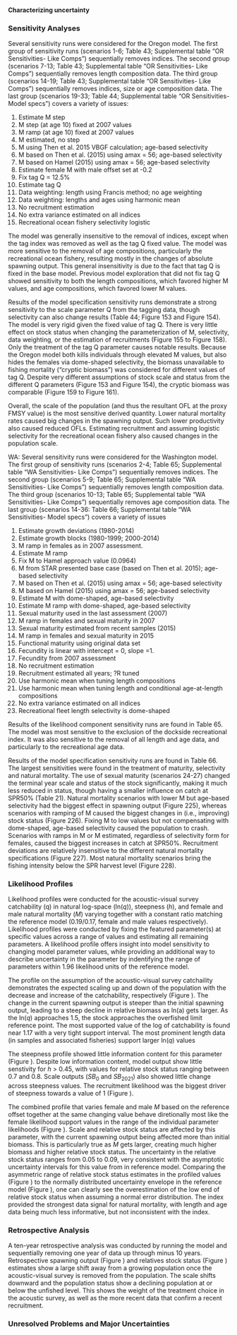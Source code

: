 #### Characterizing uncertainty
### Sensitivity Analyses

Several sensitivity runs were considered for the Oregon model. The first group of sensitivity runs (scenarios 1-6; Table 43; Supplemental table "OR Sensitivities- Like Comps") sequentially removes indices. The second group (scenarios 7-13; Table 43; Supplemental table "OR Sensitivities- Like Comps") sequentially removes length composition data. The third group (scenarios 14-19; Table 43; Supplemental table "OR Sensitivities- Like Comps") sequentially removes indices, size or age composition data. The last group (scenarios 19-33; Table 44; Supplemental table "OR Sensitivities- Model specs") covers a variety of issues: 

1. Estimate M step
2. M step (at age 10) fixed at 2007 values
3. M ramp (at age 10) fixed at 2007 values
4. M estimated, no step
5. M using Then et al. 2015 VBGF calculation; age-based selectivity
6. M based on Then et al. (2015) using amax = 56; age-based selectivity
7. M based on Hamel (2015) using amax = 56; age-based selectivity
8. Estimate female M with male offset set at -0.2
9. Fix tag Q = 12.5%
10. Estimate tag Q
11. Data weighting: length using Francis method; no age weighting
12. Data weighting: lengths and ages using harmonic mean
13. No recruitment estimation
14. No extra variance estimated on all indices 
15. Recreational ocean fishery selectivity logistic

The model was generally insensitive to the removal of indices, except when the tag index was removed as well as the tag Q fixed value. The model was more sensitive to the removal of age compositions, particularly the recreational ocean fishery, resulting mostly in the changes of absolute spawning output. This general insensitivity is due to the fact that tag Q is fixed in the base model. Previous model exploration that did not fix tag Q showed sensitivity to both the length compositions, which favored higher M values, and age compositions, which favored lower M values.

Results of the model specification sensitivity runs demonstrate a strong sensitivity to the scale parameter Q from the tagging data, though selectivity can also change results (Table 44; Figure 153 and Figure 154). The model is very rigid given the fixed value of tag Q. There is very little effect on stock status when changing the parameterization of M, selectivity, data weighting, or the estimation of recruitments (Figure 155 to Figure 158). Only the treatment of the tag Q parameter causes notable results. Because the Oregon model both kills individuals through elevated M values, but also hides the females via dome-shaped selectivity, the biomass unavailable to fishing mortality ("cryptic biomass") was considered for different values of tag Q. Despite very different assumptions of stock scale and status from the different Q parameters (Figure 153 and Figure 154), the cryptic biomass was comparable (Figure 159 to Figure 161). 

Overall, the scale of the population (and thus the resultant OFL at the proxy FMSY value) is the most sensitive derived quantity. Lower natural mortality rates caused big changes in the spawning output. Such lower productivity also caused reduced OFLs. Estimating recruitment and assuming logistic selectivity for the recreational ocean fishery also caused changes in the population scale.

WA:
Several sensitivity runs were considered for the Washington model. The first group of sensitivity runs (scenarios 2-4; Table 65; Supplemental table "WA Sensitivities- Like Comps") sequentially removes indices. The second group (scenarios 5-9; Table 65; Supplemental table "WA Sensitivities- Like Comps") sequentially removes length composition data. The third group (scenarios 10-13; Table 65; Supplemental table "WA Sensitivities- Like Comps") sequentially removes age composition data. The last group (scenarios 14-36: Table 66; Supplemental table "WA Sensitivities- Model specs") covers a variety of issues

1. Estimate growth deviations (1980-2014)
2. Estimate growth blocks (1980-1999; 2000-2014)
3. M ramp in females as in 2007 assessment.
4. Estimate M ramp
5. Fix M to Hamel approach value (0.0964)
6. M from STAR presented base case (based on Then et al. 2015); age-based selectivity
7. M based on Then et al. (2015) using amax = 56; age-based selectivity
8. M based on Hamel (2015) using amax = 56; age-based selectivity
9. Estimate M with dome-shaped, age-based selectivity
10. Estimate M ramp with dome-shaped, age-based selectivity
11. Sexual maturity used in the last assessment (2007)
12. M ramp in females and sexual maturity in 2007
13. Sexual maturity estimated from recent samples (2015)
14. M ramp in females and sexual maturity in 2015
15. Functional maturity using original data set
16. Fecundity is linear with intercept = 0, slope =1.
17. Fecundity from 2007 assessment
18. No recruitment estimation
19. Recruitment estimated all years; ?R tuned
20. Use harmonic mean when tuning length compositions
21. Use harmonic mean when tuning length and conditional age-at-length compositions
22. No extra variance estimated on all indices 
23. Recreational fleet length selectivity is dome-shaped 

Results of the likelihood component sensitivity runs are found in Table 65. The model was most sensitive to the exclusion of the dockside recreational index. It was also sensitive to the removal of all length and age data, and particularly to the recreational age data. 

Results of the model specification sensitivity runs are found in Table 66. The largest sensitivities were found in the treatment of maturity, selectivity and natural mortality. The use of sexual maturity (scenarios 24-27) changed the terminal year scale and status of the stock significantly, making it much less reduced in status, though having a smaller influence on catch at SPR50% (Table 21). Natural mortality scenarios with lower M but age-based selectivity had the biggest effect in spawning output (Figure 225), whereas scenarios with ramping of M caused the biggest changes in (i.e., improving) stock status (Figure 226). Fixing M to low values but not compensating with dome-shaped, age-based selectivity caused the population to crash. Scenarios with ramps in M or M estimated, regardless of selectivity form for females, caused the biggest increases in catch at SPR50%. Recruitment deviations are relatively insensitive to the different natural mortality specifications (Figure 227). Most natural mortality scenarios bring the fishing intensity below the SPR harvest level (Figure 228). 


### Likelihood Profiles
Likelihood profiles were conducted for the acoustic-visual survey catchability (q) in natural log-space (ln($q$)), steepness ($h$), and female and male natural mortality ($M$) varying together with a constant ratio matching the reference model (0.19/0.17, female and male values respectively). Likelihood profiles were conducted by fixing the featured parameter(s) at specific values across a range of values and estimating all remaining parameters. A likelihood profile offers insight into model sensitivity to changing model parameter values, while providing an additional way to describe uncertainty in the parameter by indentifying the range of parameters within 1.96 likelihood units of the reference model.

The profile on the assumption of the acoustic-visual survey catchaility demonstrates the expected scaling up and down of the population with the decrease and increase of the catchability, respectively (Figure \ref{fig:sAVq-profile}). The change in the current spawning output is steeper than the initial spawning output, leading to a steep decline in relative biomass as ln(a) gets larger. As the ln($q$) approaches 1.5, the stock approaches the overfished limit reference point. The most supported value of the log of catchability is found near 1.17 with a very tight support interval. The most prominent length data (in samples and associated fisheries) support larger ln($q$) values 

The steepness profile showed little information content for this parameter (Figure \ref{fig:steepness-profile-combo}). Despite low information content, model output show little senstivity for $h$ > 0.45, with values for relative stock status ranging between 0.7 and 0.8. Scale outputs ($SB_0$ and $SB_2021$) also showed little change across steepness values. The recruitment likelihood was the biggest driver of steepness towards a value of 1 (Figure \ref{fig:steepness-profile-combo}). 

 The combined profile that varies female and male $M$ based on the reference offset together at the same changing value behave diretionally most like the female likelihood support values in the range of the individual parameter likelihoods (Figure \ref{fig:M-multiprofile-combo}). Scale and relative stock status are affected by this parameter, with the current spawning output being affected more than initial biomass. This is particularly true as $M$ gets larger, creating much higher biomass and higher relative stock status. The uncertainty in the relative stock status ranges from 0.05 to 0.09, very consistent with the asymptotic uncertainty intervals for this value from in reference model. Comparing the asymmetric range of relative stock status estimates in the profiled values (Figure \ref{fig:M-multiprofile-Bratio}) to the normally distributed uncertainty envelope in the reference model (Figure \ref{fig:depl}), one can clearly see the overestimation of the low end of relative stock status when assuming a normal error distribution. The index provided the strongest data signal for natural mortality, with length and age data being much less informative, but not inconsistent with the index.



### Retrospective Analysis

A ten-year retrospective analysis was conducted by running the model and sequentially removing one year of data up through minus 10 years. Retrospective spawning output (Figure \ref{fig:retro-ssb}) and relatives stock status (Figure \ref{fig:retro-depl}) estimates show a large shift away from a growing population once the acoustic-visual survey is removed from the population. The scale shifts downward and the population status show a declining population at or below the unfished level. This shows the weight of the treatment choice in the acoustic survey, as well as the more recent data that confirm a recent recruitment.


\begin{longtable}[t]{llll}
\caption{\label{tab:RetroMohnsrho}The magnitude of retrospective pattern (Mohn's rho; Mohn, 1999) given the removal of ten years of data for fishing intensity (\emph{F}), fraction unfished (Figure \ref{fig:RetroFractionunfished}),  recruitment, and spawning stock biomass (\emph{SSB}; Figure \ref{fig:RetroSsb}). Columns are a derivation of Mohn's rho (Hurtado-Ferro et al. 2015) used by the Alaska Fisheries Science Center (AFSC), as originally described in Mohn (1999), and a derivation of Mohn's rho (Woods Hole Mohn's rho; Legault 2009) used by the Northeast Fisheries Science Center (NEFSC).}\\
\toprule
Quantity & AFSC & Mohn & NEFSC\\
\midrule
\emph{F} & 1.733824 & 17.33824 & 4.591969\\
Fraction unfished & -0.4494829 & -4.494829 & -0.4856366\\
Recruitment & -0.5536441 & -5.536441 & -2.727355\\
\emph{SSB} & -0.6081382 & -6.081382 & -3.459641\\
\bottomrule
\end{longtable}

### Unresolved Problems and Major Uncertainties
